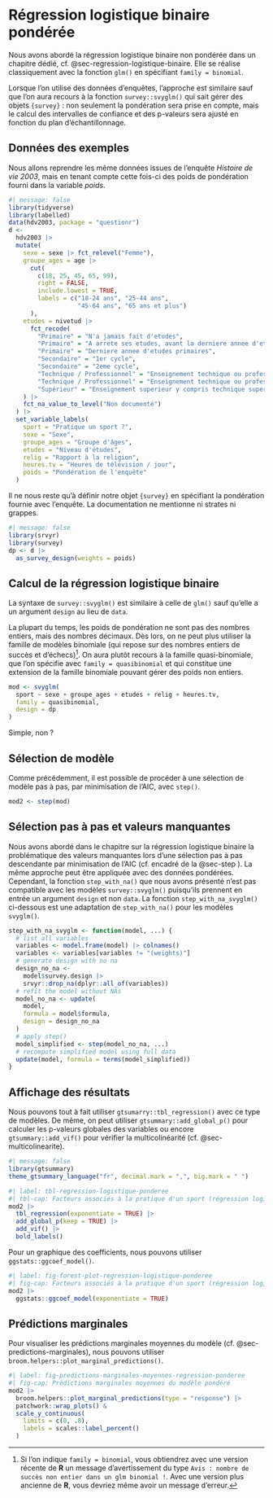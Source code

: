 # Régression logistique binaire pondérée {#sec-regression-logistique-binaire-ponderee}

Nous avons abordé la régression logistique binaire non pondérée dans un chapitre dédié, cf. @sec-regression-logistique-binaire. Elle se réalise classiquement avec la fonction `glm()` en spécifiant `family = binomial`.

Lorsque l'on utilise des données d'enquêtes, l'approche est similaire sauf que l'on aura recours à la fonction `survey::svyglm()` qui sait gérer des objets `{survey}` : non seulement la pondération sera prise en compte, mais le calcul des intervalles de confiance et des p-valeurs sera ajusté en fonction du plan d'échantillonnage.

## Données des exemples

Nous allons reprendre les même données issues de l'enquête *Histoire de vie 2003*, mais en tenant compte cette fois-ci des poids de pondération fourni dans la variable *poids*.

```r
#| message: false
library(tidyverse)
library(labelled)
data(hdv2003, package = "questionr")
d <-
  hdv2003 |> 
  mutate(
    sexe = sexe |> fct_relevel("Femme"),
    groupe_ages = age |>
      cut(
        c(18, 25, 45, 65, 99),
        right = FALSE,
        include.lowest = TRUE,
        labels = c("18-24 ans", "25-44 ans",
                   "45-64 ans", "65 ans et plus")
      ),
    etudes = nivetud |> 
      fct_recode(
        "Primaire" = "N'a jamais fait d'etudes",
        "Primaire" = "A arrete ses etudes, avant la derniere annee d'etudes primaires",
        "Primaire" = "Derniere annee d'etudes primaires",
        "Secondaire" = "1er cycle",
        "Secondaire" = "2eme cycle",
        "Technique / Professionnel" = "Enseignement technique ou professionnel court",
        "Technique / Professionnel" = "Enseignement technique ou professionnel long",
        "Supérieur" = "Enseignement superieur y compris technique superieur"
    ) |> 
    fct_na_value_to_level("Non documenté")  
  ) |> 
  set_variable_labels(
    sport = "Pratique un sport ?",
    sexe = "Sexe",
    groupe_ages = "Groupe d'âges",
    etudes = "Niveau d'études",
    relig = "Rapport à la religion",
    heures.tv = "Heures de télévision / jour",
    poids = "Pondération de l'enquête"
  )
```

Il ne nous reste qu'à définir notre objet `{survey}` en spécifiant la pondération fournie avec l'enquête. La documentation ne mentionne ni strates ni grappes.

```r
#| message: false
library(srvyr)
library(survey)
dp <- d |> 
  as_survey_design(weights = poids)
```

## Calcul de la régression logistique binaire

La syntaxe de `survey::svyglm()` est similaire à celle de `glm()` sauf qu'elle a un argument `design` au lieu de `data`.

La plupart du temps, les poids de pondération ne sont pas des nombres entiers, mais des nombres décimaux. Dès lors, on ne peut plus utiliser la famille de modèles binomiale (qui repose sur des nombres entiers de succès et d'échecs)[^regression-logistique-binaire-ponderee-1]. On aura plutôt recours à la famille quasi-binomiale, que l'on spécifie avec `family = quasibinomial` et qui constitue une extension de la famille binomiale pouvant gérer des poids non entiers.

[^regression-logistique-binaire-ponderee-1]: Si l'on indique `family = binomial`, vous obtiendrez avec une version récente de **R** un message d'avertissement du type `Avis : nombre de succès non entier dans un glm binomial !`. Avec une version plus ancienne de **R**, vous devriez même avoir un message d'erreur.

```r
mod <- svyglm(
  sport ~ sexe + groupe_ages + etudes + relig + heures.tv,
  family = quasibinomial,
  design = dp
)
```

Simple, non ?

## Sélection de modèle

Comme précédemment, il est possible de procéder à une sélection de modèle pas à pas, par minimisation de l'AIC, avec `step()`.

```r
mod2 <- step(mod)
```

::: callout-warning
## Sélection pas à pas et valeurs manquantes

Nous avons abordé dans le chapitre sur la régression logistique binaire la problématique des valeurs manquantes lors d'une sélection pas à pas descendante par minimisation de l'AIC (cf. encadré de la @sec-step ). La même approche peut être appliquée avec des données pondérées. Cependant, la fonction `step_with_na()` que nous avons présenté n'est pas compatible avec les modèles `survey::svyglm()` puisqu'ils prennent en entrée un argument `design` et non `data`. La fonction `step_with_na_svyglm()` ci-dessous est une adaptation de `step_with_na()` pour les modèles `svyglm()`.

```r
step_with_na_svyglm <- function(model, ...) {
  # list all variables
  variables <- model.frame(model) |> colnames()
  variables <- variables[variables != "(weights)"]
  # generate design with no na
  design_no_na <- 
    model$survey.design |> 
    srvyr::drop_na(dplyr::all_of(variables))
  # refit the model without NAs
  model_no_na <- update(
    model,
    formula = model$formula,
    design = design_no_na
  )  
  # apply step()
  model_simplified <- step(model_no_na, ...)
  # recompute simplified model using full data
  update(model, formula = terms(model_simplified))
}
```
:::

## Affichage des résultats

Nous pouvons tout à fait utiliser `gtsumarry::tbl_regression()` avec ce type de modèles. De même, on peut utiliser `gtsummary::add_global_p()` pour calculer les p-valeurs globales des variables ou encore `gtsummary::add_vif()` pour vérifier la multicolinéarité (cf. @sec-multicolinearite).

```r
#| message: false
library(gtsummary)
theme_gtsummary_language("fr", decimal.mark = ",", big.mark = " ")
```

```r
#| label: tbl-regression-logistique-ponderee
#| tbl-cap: Facteurs associés à la pratique d'un sport (régression logistique pondérée)
mod2 |> 
  tbl_regression(exponentiate = TRUE) |> 
  add_global_p(keep = TRUE) |> 
  add_vif() |> 
  bold_labels()
```

Pour un graphique des coefficients, nous pouvons utiliser `ggstats::ggcoef_model()`.

```r
#| label: fig-forest-plot-regression-logistique-ponderee
#| fig-cap: Facteurs associés à la pratique d'un sport (régression logistique pondérée)
mod2 |> 
  ggstats::ggcoef_model(exponentiate = TRUE)
```

## Prédictions marginales

Pour visualiser les prédictions marginales moyennes du modèle (cf. @sec-predictions-marginales), nous pouvons utiliser `broom.helpers::plot_marginal_predictions()`.

```r
#| label: fig-predictions-marginales-moyennes-regression-ponderee
#| fig-cap: Prédictions marginales moyennes du modèle pondéré
mod2 |> 
  broom.helpers::plot_marginal_predictions(type = "response") |> 
  patchwork::wrap_plots() &
  scale_y_continuous(
    limits = c(0, .8),
    labels = scales::label_percent()
  )
```
